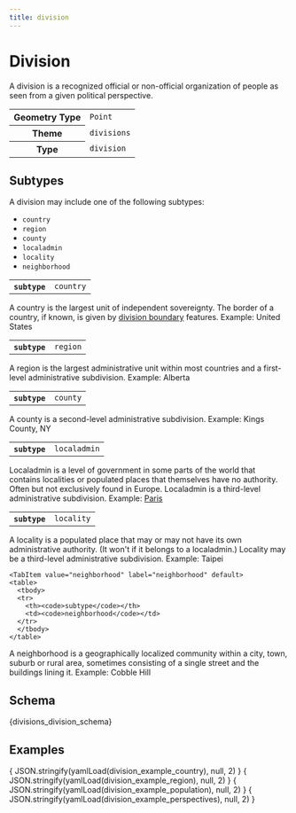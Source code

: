 ```yaml
---
title: division
---
```



# Division

A division is a recognized official or non-official organization of people as seen from a given political perspective.


<table>
  <tbody>
  <tr>
    <th>Geometry Type</th>
    <td><code>Point</code></td>
  </tr>
  <tr>
    <th>Theme</th>
    <td><code>divisions</code></td>
  </tr>
  <tr>
    <th>Type</th>
    <td><code>division</code></td>
  </tr>
  </tbody>
</table>

## Subtypes

A division may include one of the following subtypes:

- `country`
- `region`
- `county`
- `localadmin`
- `locality`
- `neighborhood`

<Tabs>
  <TabItem value="country" label="country" default>
    <table>
      <tbody>
      <tr>
        <th><code>subtype</code></th>
        <td><code>country</code></td>
      </tr>
      </tbody>
    </table>


A country is the largest unit of independent sovereignty. The border of a country, if known, is given by [division boundary](/schema/reference/divisions/division_boundary) features. Example: United States
  </TabItem>

  <TabItem value="region" label="region">
    <table>
      <tbody>
      <tr>
        <th><code>subtype</code></th>
        <td><code>region</code></td>
      </tr>
      </tbody>
    </table>

A region is the largest administrative unit within most countries and a first-level administrative subdivision. Example: Alberta
  </TabItem>

  <TabItem value="county" label="county" default>
    <table>
      <tbody>
      <tr>
        <th><code>subtype</code></th>
        <td><code>county</code></td>
      </tr>
      </tbody>
    </table>


A county is a second-level administrative subdivision. Example: Kings County, NY
  </TabItem>

  <TabItem value="localadmin" label="localadmin" default>
    <table>
      <tbody>
      <tr>
        <th><code>subtype</code></th>
        <td><code>localadmin</code></td>
      </tr>
      </tbody>
    </table>


Localadmin is a level of government in some parts of the world that contains localities or populated places that themselves have no authority. Often but not exclusively found in Europe. Localadmin is a third-level administrative subdivision. Example: [Paris](https://spelunker.whosonfirst.org/id/1159322569/)
  </TabItem>

  <TabItem value="locality" label="locality" default>
    <table>
      <tbody>
      <tr>
        <th><code>subtype</code></th>
        <td><code>locality</code></td>
      </tr>
      </tbody>
    </table>


A locality is a populated place that may or may not have its own administrative authority. (It won't if it belongs to a localadmin.) Locality may be a third-level administrative subdivision. Example: Taipei
  </TabItem>

    <TabItem value="neighborhood" label="neighborhood" default>
    <table>
      <tbody>
      <tr>
        <th><code>subtype</code></th>
        <td><code>neighborhood</code></td>
      </tr>
      </tbody>
    </table>


A neighborhood is a geographically localized community within a city, town, suburb or rural area, sometimes consisting of a single street and the buildings lining it. Example: Cobble Hill
  </TabItem>
</Tabs>


## Schema

<Tabs>
  <TabItem value="browsable" label="Browsable" default>
    <JSONSchemaViewer schema={ yamlLoad(divisions_division_schema) } resolverOptions={ generateResolverOptions({remote: true, yamlBasePath: '/divisions'})}/>
  </TabItem>
  <TabItem value="yaml" label="YAML" default>
    <CodeBlock language="jsx">{divisions_division_schema}</CodeBlock>
  </TabItem>
</Tabs>

## Examples

<Tabs>
  <TabItem value="country" label="country" default>
    <CodeBlock language="json">{ JSON.stringify(yamlLoad(division_example_country), null, 2) }</CodeBlock>
     </TabItem>
    <TabItem value="region" label="region" default>
    <CodeBlock language="json">{ JSON.stringify(yamlLoad(division_example_region), null, 2) }</CodeBlock>
    </TabItem>
    <TabItem value="population" label="population" default>
    <CodeBlock language="json">{ JSON.stringify(yamlLoad(division_example_population), null, 2) }</CodeBlock>
    </TabItem>
     <TabItem value="perspectives" label="perspectives" default>
    <CodeBlock language="json">{ JSON.stringify(yamlLoad(division_example_perspectives), null, 2) }</CodeBlock>
    </TabItem>
</Tabs>
